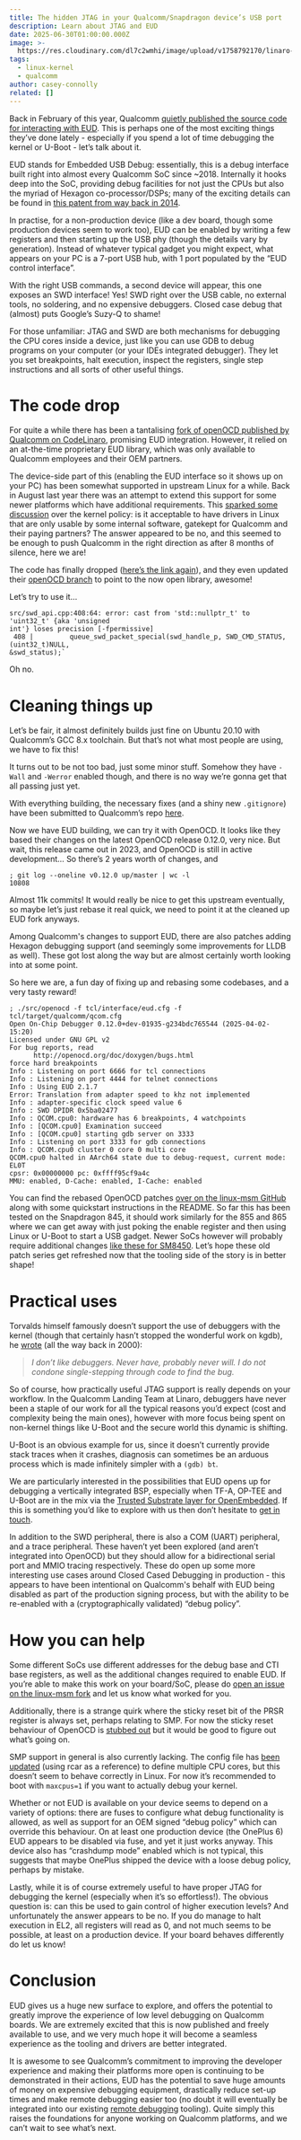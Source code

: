 ```yaml
---
title: The hidden JTAG in your Qualcomm/Snapdragon device’s USB port
description: Learn about JTAG and EUD
date: 2025-06-30T01:00:00.000Z
image: >-
  https://res.cloudinary.com/dl7c2wmhi/image/upload/v1758792170/linaro-website/images/blog-hero-images/USB_bjjsaa.jpg
tags:
  - linux-kernel
  - qualcomm
author: casey-connolly
related: []
---
```


Back in February of this year, Qualcomm [quietly published the source code for interacting with EUD](https://github.com/quic/eud). This is perhaps one of the most exciting things they’ve done lately \- especially if you spend a lot of time debugging the kernel or U-Boot \- let’s talk about it.

EUD stands for Embedded USB Debug: essentially, this is a debug interface built right into almost every Qualcomm SoC since \~2018. Internally it hooks deep into the SoC, providing debug facilities for not just the CPUs but also the myriad of Hexagon co-processor/DSPs; many of the exciting details can be found in [this patent from way back in 2014](https://patents.google.com/patent/US20160124822A1/en).

In practise, for a non-production device (like a dev board, though some production devices seem to work too), EUD can be enabled by writing a few registers and then starting up the USB phy (though the details vary by generation). Instead of whatever typical gadget you might expect, what appears on your PC is a 7-port USB hub, with 1 port populated by the “EUD control interface”.

With the right USB commands, a second device will appear, this one exposes an SWD interface\! Yes\! SWD right over the USB cable, no external tools, no soldering, and no expensive debuggers. Closed case debug that (almost) puts Google’s Suzy-Q to shame\!

For those unfamiliar: JTAG and SWD are both mechanisms for debugging the CPU cores inside a device, just like you can use GDB to debug programs on your computer (or your IDEs integrated debugger). They let you set breakpoints, halt execution, inspect the registers, single step instructions and all sorts of other useful things.

# The code drop

For quite a while there has been a tantalising [fork of openOCD published by Qualcomm on CodeLinaro](https://git.codelinaro.org/clo/la/openocd-org/openocd/-/commits/qcom_changes/?ref_type=heads), promising EUD integration. However, it relied on an at-the-time proprietary EUD library, which was only available to Qualcomm employees and their OEM partners.

The device-side part of this (enabling the EUD interface so it shows up on your PC) has been somewhat supported in upstream Linux for a while. Back in August last year there was an attempt to extend this support for some newer platforms which have additional requirements. This [sparked some discussion](https://lore.kernel.org/all/622c0fd6-e4e2-6597-d0a2-ff449d7d2f59@quicinc.com/) over the kernel policy: is it acceptable to have drivers in Linux that are only usable by some internal software, gatekept for Qualcomm and their paying partners? The answer appeared to be no, and this seemed to be enough to push Qualcomm in the right direction as after 8 months of silence, here we are\!

The code has finally dropped ([here’s the link again](https://github.com/quic/eud)), and they even updated their [openOCD branch](https://git.codelinaro.org/clo/la/openocd-org/openocd/-/commits/qcom_changes/?ref_type=heads) to point to the now open library, awesome\!

Let’s try to use it…

```
src/swd_api.cpp:408:64: error: cast from 'std::nullptr_t' to 'uint32_t' {aka 'unsigned
int'} loses precision [-fpermissive]
 408 |         queue_swd_packet_special(swd_handle_p, SWD_CMD_STATUS, (uint32_t)NULL,
&swd_status);`   
```

Oh no.

# Cleaning things up

Let’s be fair, it almost definitely builds just fine on Ubuntu 20.10 with Qualcomm’s GCC 8.x toolchain. But that’s not what most people are using, we have to fix this\!

It turns out to be not too bad, just some minor stuff. Somehow they have `-Wall` and `-Werror` enabled though, and there is no way we’re gonna get that all passing just yet.

With everything building, the necessary fixes (and a shiny new `.gitignore`) have been submitted to Qualcomm’s repo [here](https://github.com/quic/eud/pull/2).

Now we have EUD building, we can try it with OpenOCD. It looks like they based their changes on the latest OpenOCD release 0.12.0, very nice. But wait, this release came out in 2023, and OpenOCD is still in active development… So there’s 2 years worth of changes, and

```
; git log --oneline v0.12.0 up/master | wc -l
10808
```

Almost 11k commits\! It would really be nice to get this upstream eventually, so maybe let’s just rebase it real quick, we need to point it at the cleaned up EUD fork anyways.

Among Qualcomm's changes to support EUD, there are also patches adding Hexagon debugging support (and seemingly some improvements for LLDB as well). These got lost along the way but are almost certainly worth looking into at some point.

So here we are, a fun day of fixing up and rebasing some codebases, and a very tasty reward\!

```
; ./src/openocd -f tcl/interface/eud.cfg -f tcl/target/qualcomm/qcom.cfg
Open On-Chip Debugger 0.12.0+dev-01935-g234bdc765544 (2025-04-02-15:20)
Licensed under GNU GPL v2
For bug reports, read
      http://openocd.org/doc/doxygen/bugs.html
force hard breakpoints
Info : Listening on port 6666 for tcl connections
Info : Listening on port 4444 for telnet connections
Info : Using EUD 2.1.7
Error: Translation from adapter speed to khz not implemented
Info : adapter-specific clock speed value 6
Info : SWD DPIDR 0x5ba02477
Info : QCOM.cpu0: hardware has 6 breakpoints, 4 watchpoints
Info : [QCOM.cpu0] Examination succeed
Info : [QCOM.cpu0] starting gdb server on 3333
Info : Listening on port 3333 for gdb connections
Info : QCOM.cpu0 cluster 0 core 0 multi core
QCOM.cpu0 halted in AArch64 state due to debug-request, current mode: EL0T
cpsr: 0x00000000 pc: 0xffff95cf9a4c
MMU: enabled, D-Cache: enabled, I-Cache: enabled
```

You can find the rebased OpenOCD patches [over on the linux-msm GitHub](https://github.com/linux-msm/openocd) along with some quickstart instructions in the README. So far this has been tested on the Snapdragon 845, it should work similarly for the 855 and 865 where we can get away with just poking the enable register and then using Linux or U-Boot to start a USB gadget. Newer SoCs however will probably require additional changes [like these for SM8450](https://lore.kernel.org/all/20240730222439.3469-1-quic_eserrao@quicinc.com/). Let’s hope these old patch series get refreshed now that the tooling side of the story is in better shape\!

# Practical uses

Torvalds himself famously doesn’t support the use of debuggers with the kernel (though that certainly hasn’t stopped the wonderful work on kgdb), he [wrote](https://lkml.org/lkml/2000/9/6/65) (all the way back in 2000):

> *I don’t like debuggers. Never have, probably never will. I do not condone single-stepping through code to find the bug.*

So of course, how practically useful JTAG support is really depends on your workflow. In the Qualcomm Landing Team at Linaro, debuggers have never been a staple of our work for all the typical reasons you’d expect (cost and complexity being the main ones), however with more focus being spent on non-kernel things like U-Boot and the secure world this dynamic is shifting.

U-Boot is an obvious example for us, since it doesn’t currently provide stack traces when it crashes, diagnosis can sometimes be an arduous process which is made infinitely simpler with a `(gdb) bt`.

We are particularly interested in the possibilities that EUD opens up for debugging a vertically integrated BSP, especially when TF-A, OP-TEE and U-Boot are in the mix via the [Trusted Substrate layer for OpenEmbedded](https://gitlab.com/Linaro/trustedsubstrate/meta-ts). If this is something you’d like to explore with us then don’t hesitate to [get in touch](https://www.linaro.org/contact).

In addition to the SWD peripheral, there is also a COM (UART) peripheral, and a trace peripheral. These haven’t yet been explored (and aren’t integrated into OpenOCD) but they should allow for a bidirectional serial port and MMIO tracing respectively. These do open up some more interesting use cases around Closed Cased Debugging in production \- this appears to have been intentional on Qualcomm's behalf with EUD being disabled as part of the production signing process, but with the ability to be re-enabled with a (cryptographically validated) “debug policy”.

# How you can help

Some different SoCs use different addresses for the debug base and CTI base registers, as well as the additional changes required to enable EUD. If you’re able to make this work on your board/SoC, please do [open an issue on the linux-msm fork](https://github.com/linux-msm/openocd/issues/new) and let us know what worked for you.

Additionally, there is a strange quirk where the sticky reset bit of the PRSR register is always set, perhaps relating to SMP. For now the sticky reset behaviour of OpenOCD is [stubbed out](https://github.com/linux-msm/openocd/commit/8d154f2270358e3aa35f338c8b6211a5638f22a6) but it would be good to figure out what’s going on.

SMP support in general is also currently lacking. The config file has [been updated](https://github.com/linux-msm/openocd/commit/d1a4f90cb70009191da177d80f98332240c68d32) (using rcar as a reference) to define multiple CPU cores, but this doesn’t seem to behave correctly in Linux. For now it’s recommended to boot with `maxcpus=1` if you want to actually debug your kernel.

Whether or not EUD is available on your device seems to depend on a variety of options: there are fuses to configure what debug functionality is allowed, as well as support for an OEM signed “debug policy” which can override this behaviour. On at least one production device (the OnePlus 6\) EUD appears to be disabled via fuse, and yet it just works anyway. This device also has “crashdump mode” enabled which is not typical, this suggests that maybe OnePlus shipped the device with a loose debug policy, perhaps by mistake.

Lastly, while it is of course extremely useful to have proper JTAG for debugging the kernel (especially when it’s so effortless\!). The obvious question is: can this be used to gain control of higher execution levels? And unfortunately the answer appears to be no. If you do manage to halt execution in EL2, all registers will read as 0, and not much seems to be possible, at least on a production device. If your board behaves differently do let us know\!

# Conclusion

EUD gives us a huge new surface to explore, and offers the potential to greatly improve the experience of low level debugging on Qualcomm boards. We are extremely excited that this is now published and freely available to use, and we very much hope it will become a seamless experience as the tooling and drivers are better integrated.

It is awesome to see Qualcomm’s commitment to improving the developer experience and making their platforms more open is continuing to be demonstrated in their actions, EUD has the potential to save huge amounts of money on expensive debugging equipment, drastically reduce set-up times and make remote debugging easier too (no doubt it will eventually be integrated into our existing [remote debugging](https://github.com/linux-msm/cdba) tooling). Quite simply this raises the foundations for anyone working on Qualcomm platforms, and we can’t wait to see what’s next.
